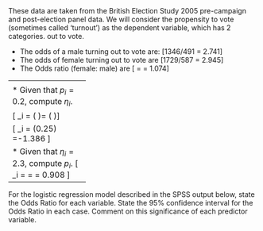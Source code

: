 


\section*{Question 4: Odds Ratio Example}
These data are taken from the British Election Study 2005 pre-campaign and
post-election panel data. We will consider the propensity to vote (sometimes called turnout) as the
dependent variable, which has 2 categories. 
out to vote.
\begin{center}
\begin{figure}[h!]
% Requires \usepackage{graphicx}
\includegraphics[scale=0.8]{LogWeek10A}\\
\end{figure}
\end{center}

*  The odds of a male turning out to vote are:
\[1346/491 = 2.741\]
*  The odds of female turning out to vote are
\[1729/587 = 2.945\]
*  The Odds ratio (female: male) are
\[ \frac{1729/587 }{ 1346/491 } = \frac{2.945}{2.741}= 1.074\]






---------------------
\section*{Question 5: Logistic Transformation}

*  
Given that $p_i = 0.2$, compute $\eta_i$.

\[ \eta_i = \log \left( \frac{0.2}{1-0.2} \right)= \log\left( \frac{0.2}{0.8} \right)\] 

\[ \eta_i =  \mbox{log}(0.25) =-1.386 \]

*  Given that $\eta_i = 2.3$, compute $p_i$.
\[ \pi_i  =  \frac{e^{2.3}}{1 + e^{2.3}} = \frac{9.974}{1 + 9.974} = 0.908 \]

--------------------------------------------------
\section*{Question 7: Wald Test}
\noindent
For the logistic regression model described in the SPSS output below, state the Odds Ratio for each variable. State the 95\% confidence interval for the Odds Ratio in each case. Comment on this significance of each predictor variable.
\begin{figure}[h!]
\centering
\includegraphics[width=0.9\linewidth]{images/waldtest}

\end{figure}

